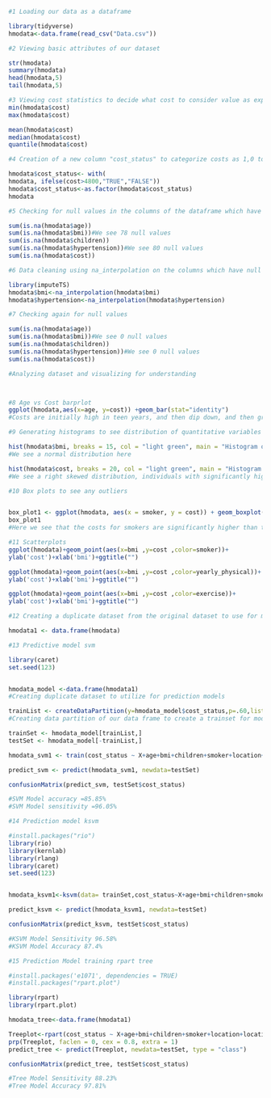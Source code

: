 ```r
#1 Loading our data as a dataframe 

library(tidyverse)
hmodata<-data.frame(read_csv("Data.csv"))

```

```r
#2 Viewing basic attributes of our dataset

str(hmodata)
summary(hmodata)
head(hmodata,5)
tail(hmodata,5)
```
```r
#3 Viewing cost statistics to decide what cost to consider value as expensive
min(hmodata$cost)
max(hmodata$cost)

mean(hmodata$cost)
median(hmodata$cost)
quantile(hmodata$cost)
```
```r
#4 Creation of a new column "cost_status" to categorize costs as 1,0 to get expensive based on our prior analysis on cost statistics

hmodata$cost_status<- with(
hmodata, ifelse(cost>4800,"TRUE","FALSE"))
hmodata$cost_status<-as.factor(hmodata$cost_status)
hmodata
```


```r
#5 Checking for null values in the columns of the dataframe which have numeric data type

sum(is.na(hmodata$age))
sum(is.na(hmodata$bmi))#We see 78 null values
sum(is.na(hmodata$children))
sum(is.na(hmodata$hypertension))#We see 80 null values
sum(is.na(hmodata$cost))
```

```r
#6 Data cleaning using na_interpolation on the columns which have null values

library(imputeTS)
hmodata$bmi<-na_interpolation(hmodata$bmi)
hmodata$hypertension<-na_interpolation(hmodata$hypertension)
```

```r
#7 Checking again for null values

sum(is.na(hmodata$age))
sum(is.na(hmodata$bmi))#We see 0 null values
sum(is.na(hmodata$children))
sum(is.na(hmodata$hypertension))#We see 0 null values
sum(is.na(hmodata$cost))
```

```r
#Analyzing dataset and visualizing for understanding



#8 Age vs Cost barprlot
ggplot(hmodata,aes(x=age, y=cost)) +geom_bar(stat="identity") 
#Costs are initially high in teen years, and then dip down, and then gradually increase with age


```

```r
#9 Generating histograms to see distribution of quantitative variables

hist(hmodata$bmi, breaks = 15, col = "light green", main = "Histogram of BMI", xlab = "BMI", ylab = "Frequency")
#We see a normal distribution here

hist(hmodata$cost, breaks = 20, col = "light green", main = "Histogram of Cost", xlab = "Cost", ylab = "Frequency")
#We see a right skewed distribution, individuals with significantly higher cost have less frequency

```


```r
#10 Box plots to see any outliers


box_plot1 <- ggplot(hmodata, aes(x = smoker, y = cost)) + geom_boxplot()
box_plot1
#Here we see that the costs for smokers are significantly higher than those for non smokers
```

```r
#11 Scatterplots
ggplot(hmodata)+geom_point(aes(x=bmi ,y=cost ,color=smoker))+
ylab('cost')+xlab('bmi')+ggtitle("")

ggplot(hmodata)+geom_point(aes(x=bmi ,y=cost ,color=yearly_physical))+
ylab('cost')+xlab('bmi')+ggtitle("")

ggplot(hmodata)+geom_point(aes(x=bmi ,y=cost ,color=exercise))+
ylab('cost')+xlab('bmi')+ggtitle("")
```
```r

#12 Creating a duplicate dataset from the original dataset to use for model training

hmodata1 <- data.frame(hmodata)
```

```r
#13 Predictive model svm

library(caret)
set.seed(123)


hmodata_model <-data.frame(hmodata1)
#Creating duplicate dataset to utilize for prediction models

trainList <- createDataPartition(y=hmodata_model$cost_status,p=.60,list=FALSE)
#Creating data partition of our data frame to create a trainset for model training and a testset for testing predictions

trainSet <- hmodata_model[trainList,]
testSet <- hmodata_model[-trainList,]

hmodata_svm1 <- train(cost_status ~ X+age+bmi+children+smoker+location+location_type+education_level+yearly_physical+exercise+married+hypertension+gender, data = trainSet ,method = "svmRadial",trControl=trainControl(method ="none"), preProcess = c("center", "scale"))

predict_svm <- predict(hmodata_svm1, newdata=testSet) 

confusionMatrix(predict_svm, testSet$cost_status)

#SVM Model accuracy =85.85%
#SVM Model sensitivity =96.05%
```

```r
#14 Prediction model ksvm

#install.packages("rio")
library(rio)
library(kernlab)
library(rlang)
library(caret)
set.seed(123)


hmodata_ksvm1<-ksvm(data= trainSet,cost_status~X+age+bmi+children+smoker+location+location_type+education_level+yearly_physical+exercise+married+hypertension+gender, C=5, cross=3, prob.model=TRUE) 

predict_ksvm <- predict(hmodata_ksvm1, newdata=testSet) 

confusionMatrix(predict_ksvm, testSet$cost_status)

#KSVM Model Sensitivity 96.58%
#KSVM Model Accuracy 87.4%
```


```r
#15 Prediction Model training rpart tree

#install.packages('e1071', dependencies = TRUE)
#install.packages("rpart.plot")

library(rpart)
library(rpart.plot)

hmodata_tree<-data.frame(hmodata1)

Treeplot<-rpart(cost_status ~ X+age+bmi+children+smoker+location+location_type+education_level+yearly_physical+exercise+married+hypertension+gender, data = trainSet, control = c(maxdepth = 5, cp=0.002))
prp(Treeplot, faclen = 0, cex = 0.8, extra = 1)
predict_tree <- predict(Treeplot, newdata=testSet, type = "class")

confusionMatrix(predict_tree, testSet$cost_status)

#Tree Model Sensitivity 88.23%
#Tree Model Accuracy 97.81%
```


